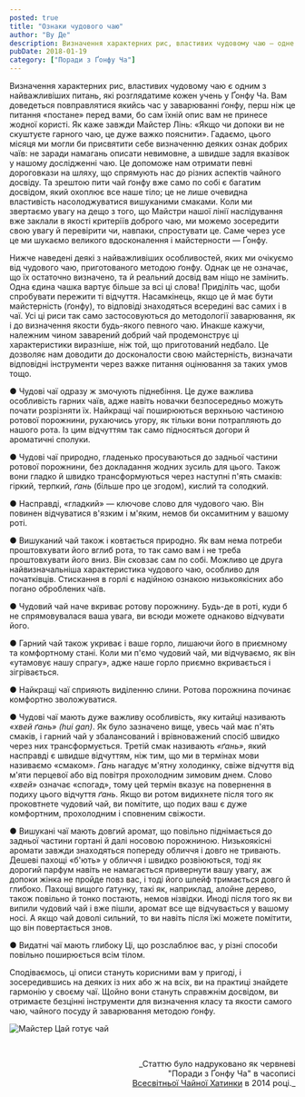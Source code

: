 ```yaml
---
posted: true
title: "Ознаки чудового чаю"
author: "Ву Де"
description: Визначення характерних рис, властивих чудовому чаю – одне з найважливіших питань, які розглядатиме кожен учень у Ґонфу Ча.
pubDate: 2018-01-19
category: ["Поради з Ґонфу Ча"]
---
```


Визначення характерних рис, властивих чудовому чаю є одним з найважливіших питань, які розглядатиме кожен учень у Ґонфу Ча. Вам доведеться повправлятися якийсь час у заварюванні ґонфу, перш ніж це питання «постане» перед вами, бо сам їхній опис вам не принесе жодної користі. Як каже завжди Майстер Лінь: «Якщо чи допоки ви не скуштуєте гарного чаю, це дуже важко пояснити». Гадаємо, цього місяця ми могли би присвятити себе визначенню деяких ознак добрих чаїв: не заради намагань описати невимовне, а швидше задля вказівок у нашому дослідженні чаю. Це допоможе нам отримати певні дороговкази на шляху, що спрямують нас до різних аспектів чайного досвіду. Та зрештою пити чай ґонфу вже само по собі є багатим досвідом, який охоплює все наше тіло; це не лише очевидна властивість насолоджуватися вишуканими смаками. Коли ми звертаємо увагу на дещо з того, що Майстри нашої лінії наслідування вже заклали в якості критеріїв доброго чаю, ми можемо зосередити свою увагу й перевірити чи, навпаки, спростувати це. Саме через усе це ми шукаємо великого вдосконалення і майстерности — Ґонфу.

Нижче наведені деякі з найважливіших особливостей, яких ми очікуємо від чудового чаю, приготованого методою ґонфу. Однак це не означає, що їх остаточно визначено, та й реальний досвід вам ніщо не замінить. Одна єдина чашка вартує більше за всі ці слова! Приділіть час, щоби спробувати пережити ті відчуття. Насамкінець, якщо це й має бути майстерність (ґонфу), то відповіді знаходяться всередині вас самих і в чаї. Усі ці риси так само застосовуються до методології заварювання, як і до визначення якости будь-якого певного чаю. Инакше кажучи, належним чином заварений добрий чай продемонструє ці характеристики виразніше, ніж той, що приготований недбало. Це дозволяє нам доводити до досконалости свою майстерність, визначати відповідні інструменти через важке питання оцінювання за таких умов тощо.

&#x25cf; Чудові чаї одразу ж змочують піднебіння. Це дуже важлива особливість гарних чаїв, адже навіть новачки безпосередньо можуть почати розрізняти їх. Найкращі чаї поширюються верхньою частиною ротової порожнини, рухаючись угору, як тільки вони потрапляють до нашого рота. Із цим відчуттям так само підносяться догори й ароматичні сполуки.

&#x25cf; Чудові чаї природно, гладенько просуваються до задньої частини ротової порожнини, без докладання жодних зусиль для цього. Також вони гладко й швидко трансформуються через наступні п'ять смаків: гіркий, терпкий, _ґань_ (більше про це згодом), кислий та солодкий.

&#x25cf; Насправді, «гладкий» — ключове слово для чудового чаю. Він повинен відчуватися в'язким і м'яким, немов би оксамитним у вашому роті.

&#x25cf; Вишуканий чай також і ковтається природно. Як вам нема потреби проштовхувати його вглиб рота, то так само вам і не треба проштовхувати його вниз. Він сковзає сам по собі. Можливо це друга найвизначальніша характеристика чудового чаю, особливо для початківців. Стискання в горлі є надійною ознакою низькоякісних або погано оброблених чаїв.

&#x25cf; Чудовий чай наче вкриває ротову порожнину. Будь-де в роті, куди б не спрямовувалася ваша увага, ви всюди можете однаково відчувати його.

&#x25cf; Гарний чай також укриває і ваше горло, лишаючи його в приємному та комфортному стані. Коли ми п'ємо чудовий чай, ми відчуваємо, як він «утамовує нашу спрагу», адже наше горло приємно вкривається і зігрівається.

&#x25cf; Найкращі чаї сприяють виділенню слини. Ротова порожнина починає комфортно зволожуватися.

&#x25cf; Чудові чаї мають дуже важливу особливість, яку китайці називають _«хвей ґань» (hui gan)_. Як було зазначено вище, увесь чай має п'ять смаків, і гарний чай у збалансований і врівноважений спосіб швидко через них трансформується. Третій смак називають _«ґань»_, який насправді є швидше відчуттям, ніж тим, що ми в термінах мови називаємо «смаком». _Ґань_ нагадує м'ятну холодинку, свіже відчуття від м'яти перцевої або від повітря прохолодним зимовим днем. Слово _«хвей»_ означає «спогад», тому цей термін вказує на повернення в подиху цього відчуття _ґань_. Якщо ви ротом видихнете після того як проковтнете чудовий чай, ви помітите, що подих ваш є дуже комфортним, прохолодним і сповненим свіжости.

&#x25cf; Вишукані чаї мають довгий аромат, що повільно піднімається до задньої частини гортані й далі носовою порожниною. Низькоякісні аромати завжди знаходяться попереду обличчя і довго не тривають. Дешеві пахощі «б'ють» у обличчя і швидко розвіюються, тоді як дорогий парфум навіть не намагається привернути вашу увагу, аж допоки жінка не пройде повз вас, і тоді його шлейф тримається довго й глибоко. Пахощі вищого ґатунку, такі як, наприклад, алойне дерево, також повільно й тонко постають, немов нізвідки. Иноді після того як ви випили чудовий чай і вже пішли, аромат все ще відчувається у вашому носі. А якщо чай доволі сильний, то ви навіть після їжі можете помітити, що він повертається знов.

&#x25cf; Видатні чаї мають глибоку Ці, що розслаблює вас, у різні способи повільно поширюється всім тілом.

Сподіваємось, ці описи стануть корисними вам у пригоді, і зосередившись на деяких із них або ж на всіх, ви на практиці знайдете гармонію у своєму чаї. Щойно вони стануть справжнім досвідом, ви отримаєте безцінні інструменти для визначення класу та якости самого чаю, чайного посуду й заварювання методою ґонфу.

<img src={MasterTsai.src} class="align-center" alt="Майстер Цай готує чай" />

<p>&nbsp;</p>
<p align="right" style="font-size: 0.9rem;">_Статтю було надруковано як червневі<br />
"Поради з Ґонфу Ча" в часописі<br />
<a title="globalteahut.org" href="http://www.globalteahut.org/" target="_blank" rel="noopener">Всесвітньої Чайної Хатинки</a>&nbsp;в 2014 році._</p>